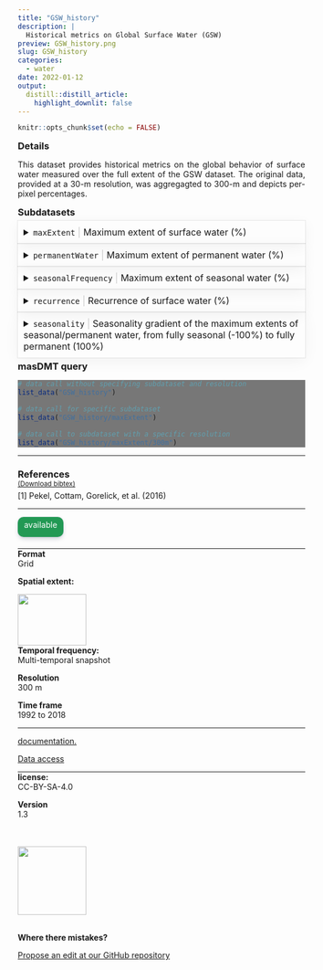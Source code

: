 ```yaml
---
title: "GSW_history"
description: |
  Historical metrics on Global Surface Water (GSW)
preview: GSW_history.png
slug: GSW_history
categories:
  - water
date: 2022-01-12
output:
  distill::distill_article:
    highlight_downlit: false
---
```

  
```r
knitr::opts_chunk$set(echo = FALSE)
```

<div style="width=80%;margin-top:0;margin-bottom:0;">
<h3 style="margin-top:5;margin-bottom:5;">Details</h3>
<p align="justify">
This dataset provides historical metrics on the global behavior of surface water measured over the full extent of the GSW dataset. The original data, provided at a 30-m resolution, was aggregagted to 300-m and depicts per-pixel percentages.
</p>

<h3 style="margin-top:5;margin-bottom:5;">Subdatasets</h3>
<details style='cursor:pointer;border:none;box-shadow: rgba(0, 0, 0, 0.05) 0px 6px 24px 0px, rgba(0, 0, 0, 0.08) 0px 0px 0px 1px;padding:10px;margin:0;'>
<summary style="font-size:16px;">`maxExtent`<span style="color:#C8C8C8;"> | </span>Maximum extent of surface water (%)</summary>
<hr style="margin-top:0;margin-bottom:20px;">
|content|description|
|-------|-----------|
|value_range|0...100|
</details>
<details style='cursor:pointer;border:none;box-shadow: rgba(0, 0, 0, 0.05) 0px 6px 24px 0px, rgba(0, 0, 0, 0.08) 0px 0px 0px 1px;padding:10px;margin:0;'>
<summary style="font-size:16px;">`permanentWater`<span style="color:#C8C8C8;"> | </span>Maximum extent of permanent water (%)</summary>
<hr style="margin-top:0;margin-bottom:20px;">
|content|description|
|-------|-----------|
|value_range|0...100|
</details>
<details style='cursor:pointer;border:none;box-shadow: rgba(0, 0, 0, 0.05) 0px 6px 24px 0px, rgba(0, 0, 0, 0.08) 0px 0px 0px 1px;padding:10px;margin:0;'>
<summary style="font-size:16px;">`seasonalFrequency`<span style="color:#C8C8C8;"> | </span>Maximum extent of seasonal water (%)</summary>
<hr style="margin-top:0;margin-bottom:20px;">
|content|description|
|-------|-----------|
|value_range|0...100|
</details>
<details style='cursor:pointer;border:none;box-shadow: rgba(0, 0, 0, 0.05) 0px 6px 24px 0px, rgba(0, 0, 0, 0.08) 0px 0px 0px 1px;padding:10px;margin:0;'>
<summary style="font-size:16px;">`recurrence`<span style="color:#C8C8C8;"> | </span>Recurrence of surface water (%)</summary>
<hr style="margin-top:0;margin-bottom:20px;">
|content|description|
|-------|-----------|
|value_range|0...100|
</details>
<details style='cursor:pointer;border:none;box-shadow: rgba(0, 0, 0, 0.05) 0px 6px 24px 0px, rgba(0, 0, 0, 0.08) 0px 0px 0px 1px;padding:10px;margin:0;'>
<summary style="font-size:16px;">`seasonality`<span style="color:#C8C8C8;"> | </span>Seasonality gradient of the maximum extents of 
seasonal/permanent water, from fully seasonal 
(-100%) to fully permanent (100%)
</summary>
<hr style="margin-top:0;margin-bottom:20px;">
|content|description|
|-------|-----------|
|value_range|-100...100|
</details>
<h3 style="margin-top:5;margin-bottom:5;">masDMT query</h3>
<div style="width=80%;margin-top:5;margin-bottom:5;background-color:#777777;">
```r
# data call without specifying subdataset and resolution
list_data("GSW_history")

# data call for specific subdataset 
list_data("GSW_history/maxExtent")

# data call to subdataset with a specific resolution
list_data("GSW_history/maxExtent/300m")
```
</div>
<hr style="margin-top:0;margin-bottom:0;">
<h3 style="margin-bottom:0;">References</h3>
<p style='margin-top:0;margin-bottom:5;'>
             <a target='_blank' href='https://github.com/macroecology-society/data-catalog/tree/main/_posts/GSW_history/GSW_history.bib' download='GSW_history/GSW_history.bibtex'><small>(Download bibtex)</small></a></p>
[1] Pekel, Cottam, Gorelick, et al. (2016)
<hr>
</div>

<aside>
<p style="padding:5px;margin-top:0;margin-bottom:20px;border-radius:10px;text-align:center;background:#229954;color:#ffffff;height:25px;width:70px;box-shadow: rgba(9, 30, 66, 0.25) 0px 4px 8px -2px, rgba(9, 30, 66, 0.08) 0px 0px 0px 1px;">available</p>
<hr style="margin-top:0;margin-bottom:0;">
<p style="margin-top:0;margin-bottom:0;">**Format**</p>
<p style="margin-top:0;">Grid</p>
<p style="margin-top:0;">**Spatial extent:**</p>
<img src="GSW_history_extent.png" width=120, height=90>
<p style="margin-top:0;margin-bottom:0;">**Temporal frequency:**</p>
<p style="margin-top:0;">Multi-temporal snapshot</p>
<p style="margin-top:0;margin-bottom:0;">**Resolution**</p>
<p style="margin-top:0;">300 m</p>
<p style="margin-top:0;margin-bottom:0;">**Time frame**</p>
<p style="margin-top:0;">1992 to 2018</p>
<hr style="margin-top:0;margin-bottom:0;">
<p><p style='margin-top:0;margin-bottom:0;'><a style='margin:0;padding:0;' href='https://global-surface-water.appspot.com/'>documentation.</a></p></p>
<p><p style='margin-top:0;margin-bottom:0;'><a style='margin:0;padding:0;' href='https://global-surface-water.appspot.com/download'>Data access</a></p></p>
<hr style="margin-top:0;margin-bottom:0;">
<p style="margin-top:0;margin-bottom:0;">**license:**</p>
<p style="margin-top:0;">CC-BY-SA-4.0</p>
<p style="margin-top:0;margin-bottom:0;">**Version**</p>
<p style="margin-top:0;">1.3</p>
<br>
<br>
<img src="https://raw.githubusercontent.com/macroecology-society/masDMT/master/docs/sidebar_credits.png" width="120;">
<br>
<br>
<p style="margin-bottom:0;padding:0;">**Where there  mistakes?**</p>
<p><a href='https://github.com/macroecology-society/data-catalog/tree/main/_posts/GSW_history/GSW_history.yml'>Propose an edit at our GitHub repository</a></p>
</aside>
